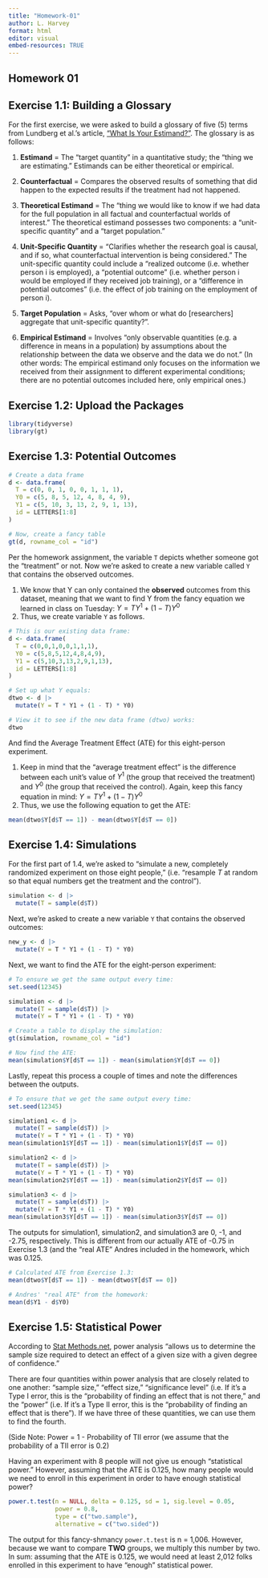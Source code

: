 ```yaml
---
title: "Homework-01"
author: L. Harvey 
format: html
editor: visual
embed-resources: TRUE 
---
```


## Homework 01

## Exercise 1.1: Building a Glossary

For the first exercise, we were asked to build a glossary of five (5) terms from Lundberg et al.'s article, ["What Is Your Estimand?"](https://journals.sagepub.com/doi/full/10.1177/00031224211004187). The glossary is as follows:

1.  **Estimand** = The “target quantity” in a quantitative study; the “thing we are estimating.” Estimands can be either theoretical or empirical. 

2.  **Counterfactual** = Compares the observed results of something that did happen to the expected results if the treatment had not happened.

3.  **Theoretical Estimand** = The “thing we would like to know if we had data for the full population in all factual and counterfactual worlds of interest.” The theoretical estimand possesses two components: a “unit-specific quantity” and a “target population.”

4.  **Unit-Specific Quantity** = “Clarifies whether the research goal is causal, and if so, what counterfactual intervention is being considered.” The unit-specific quantity could include a “realized outcome (i.e. whether person i is employed), a “potential outcome” (i.e. whether person i would be employed if they received job training), or a “difference in potential outcomes” (i.e. the effect of job training on the employment of person i).

5.  **Target Population** = Asks, “over whom or what do \[researchers\] aggregate that unit-specific quantity?”.

6.  **Empirical Estimand** = Involves “only observable quantities (e.g. a difference in means in a population) by assumptions about the relationship between the data we observe and the data we do not.” (In other words: The empirical estimand only focuses on the information we received from their assignment to different experimental conditions; there are no potential outcomes included here, only empirical ones.)

## Exercise 1.2: Upload the Packages

```r
library(tidyverse)
library(gt)
```

## Exercise 1.3: Potential Outcomes

```r
# Create a data frame 
d <- data.frame(
  T = c(0, 0, 1, 0, 0, 1, 1, 1),
  Y0 = c(5, 8, 5, 12, 4, 8, 4, 9),
  Y1 = c(5, 10, 3, 13, 2, 9, 1, 13), 
  id = LETTERS[1:8]
)

# Now, create a fancy table 
gt(d, rowname_col = "id")
```

Per the homework assignment, the variable `T` depicts whether someone got the "treatment" or not. Now we're asked to create a new variable called `Y` that contains the observed outcomes.

1.  We know that Y can only contained the **observed** outcomes from this dataset, meaning that we want to find Y from the fancy equation we learned in class on Tuesday: $Y=TY^1+(1−T)Y^0$
2.  Thus, we create variable `Y` as follows.

```r
# This is our existing data frame: 
d <- data.frame(
  T = c(0,0,1,0,0,1,1,1), 
  Y0 = c(5,8,5,12,4,8,4,9), 
  Y1 = c(5,10,3,13,2,9,1,13), 
  id = LETTERS[1:8]
)

# Set up what Y equals: 
dtwo <- d |> 
  mutate(Y = T * Y1 + (1 - T) * Y0)

# View it to see if the new data frame (dtwo) works: 
dtwo
```

And find the Average Treatment Effect (ATE) for this eight-person experiment.

1.  Keep in mind that the "average treatment effect" is the difference between each unit's value of $Y^1$ (the group that received the treatment) and $Y^0$ (the group that received the control). Again, keep this fancy equation in mind: $Y=TY^1+(1−T)Y^0$
2.  Thus, we use the following equation to get the ATE:

```r
mean(dtwo$Y[d$T == 1]) - mean(dtwo$Y[d$T == 0])
```

## Exercise 1.4: Simulations

For the first part of 1.4, we're asked to "simulate a new, completely randomized experiment on those eight people," (i.e. "resample $T$ at random so that equal numbers get the treatment and the control").

```r
simulation <- d |> 
  mutate(T = sample(d$T))
```

Next, we're asked to create a new variable `Y` that contains the observed outcomes:

```r
new_y <- d |> 
  mutate(Y = T * Y1 + (1 - T) * Y0)
```

Next, we want to find the ATE for the eight-person experiment:

```r
# To ensure we get the same output every time: 
set.seed(12345)

simulation <- d |> 
  mutate(T = sample(d$T)) |> 
  mutate(Y = T * Y1 + (1 - T) * Y0)

# Create a table to display the simulation: 
gt(simulation, rowname_col = "id")

# Now find the ATE: 
mean(simulation$Y[d$T == 1]) - mean(simulation$Y[d$T == 0])
```

Lastly, repeat this process a couple of times and note the differences between the outputs.

```r
# To ensure that we get the same output every time: 
set.seed(12345)

simulation1 <- d |> 
  mutate(T = sample(d$T)) |> 
  mutate(Y = T * Y1 + (1 - T) * Y0)
mean(simulation1$Y[d$T == 1]) - mean(simulation1$Y[d$T == 0])

simulation2 <- d |> 
  mutate(T = sample(d$T)) |> 
  mutate(Y = T * Y1 + (1 - T) * Y0)
mean(simulation2$Y[d$T == 1]) - mean(simulation2$Y[d$T == 0])

simulation3 <- d |> 
  mutate(T = sample(d$T)) |> 
  mutate(Y = T * Y1 + (1 - T) * Y0)
mean(simulation3$Y[d$T == 1]) - mean(simulation3$Y[d$T == 0])
```

The outputs for simulation1, simulation2, and simulation3 are 0, -1, and -2.75, respectively. This is different from our actually ATE of -0.75 in Exercise 1.3 (and the "real ATE" Andres included in the homework, which was 0.125.

```r
# Calculated ATE from Exercise 1.3: 
mean(dtwo$Y[d$T == 1]) - mean(dtwo$Y[d$T == 0])

# Andres' "real ATE" from the homework: 
mean(d$Y1 - d$Y0)
```

## Exercise 1.5: Statistical Power

According to [Stat Methods.net](https://www.statmethods.net/stats/power.html), power analysis "allows us to determine the sample size required to detect an effect of a given size with a given degree of confidence."

There are four quantities within power analysis that are closely related to one another: "sample size," "effect size," "significance level" (i.e. If it's a Type I error, this is the "probability of finding an effect that is not there," and the "power" (i.e. If it's a Type II error, this is the "probability of finding an effect that is there"). If we have three of these quantities, we can use them to find the fourth.

(Side Note: Power = 1 - Probability of TII error (we assume that the probability of a TII error is 0.2)

Having an experiment with 8 people will not give us enough "statistical power." However, assuming that the ATE is 0.125, how many people would we need to enroll in this experiment in order to have enough statistical power?

```r
power.t.test(n = NULL, delta = 0.125, sd = 1, sig.level = 0.05, 
             power = 0.8, 
             type = c("two.sample"), 
             alternative = c("two.sided"))
```

The output for this fancy-shmancy `power.t.test` is n = 1,006. However, because we want to compare **TWO** groups, we multiply this number by two. In sum: assuming that the ATE is 0.125, we would need at least 2,012 folks enrolled in this experiment to have "enough" statistical power.
